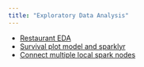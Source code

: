 ```yaml
---
title: "Exploratory Data Analysis"
---
```


- [Restaurant EDA](RestaurantEDA.html)
- [Survival plot model and sparklyr](survival_plot_sparklyr.html)
- [Connect multiple local spark nodes](sc_multiple_nodes.html)
